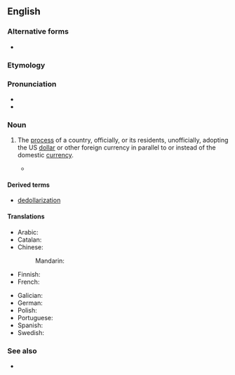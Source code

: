 ==English==
{{wikipedia}}
===Alternative forms===
* {{l|en|dollarisation}}

===Etymology===
{{suffix|en|dollarize|ation}}

===Pronunciation===
* {{IPA|en|/dɑlɝɪˈzeɪ̯ʃɪn/}}
* {{audio|en|LL-Q1860 (eng)-Vealhurl-dollarization.wav|Audio (UK)}}

===Noun===
{{en-noun|-}}

# {{lb|en|economics}} The [[process]] of a country, officially, or its residents, unofficially, adopting the US [[dollar]] or other foreign currency in parallel to or instead of the domestic [[currency]].
#* {{quote-journal|en|title=New faces of Andean politics|magazine=The Economist|edition=U.S. Edition|date=October 26, 2002|passage=Making '''dollarisation''' work requires structural reform, something President Noboa has failed to achieve. Ecuador's businesses are struggling against high costs. The public finances face a shortfall. A new agreement with the IMF has proved elusive. Neither candidate says he would scrap the dollar, but neither says much about reform.}}

====Derived terms====
* [[dedollarization]]

====Translations====
{{trans-top|the process of a country adopting the US dollar as its primary currency}}
* Arabic: {{t+|ar|دَوْلَرَة|f}}
* Catalan: {{t|ca|dolarització|f}}
* Chinese:
*: Mandarin: {{t|cmn|美元化|tr=měiyuánhuà}}
* Finnish: {{t+|fi|dollarisaatio}}
* French: {{t+|fr|dollarisation|f}}
{{trans-mid}}
* Galician: {{t+|gl|dolarización|f}}
* German: {{t|de|Dollarisierung|f}}
* Polish: {{t+|pl|dolaryzacja|f}}
* Portuguese: {{t+|pt|dolarização|f}}
* Spanish: {{t|es|dolarización|f}}
* Swedish: {{t+|sv|dollarisering|c}}
{{trans-bottom}}

===See also===
* {{l|en|sound as a dollar}}